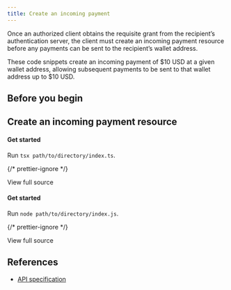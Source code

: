 ```yaml
---
title: Create an incoming payment
---
```



Once an authorized client obtains the requisite grant from the recipient’s authentication server, the client must create an incoming payment resource before any payments can be sent to the recipient’s wallet address.

These code snippets create an incoming payment of $10 USD at a given wallet address, allowing subsequent payments to be sent to that wallet address up to $10 USD.

## Before you begin

<Begin />

## Create an incoming payment resource

<Tabs>
<TabItem label='TypeScript'>
<Ts />

#### Get started

<ChunkedSnippet
  source='https://raw.githubusercontent.com/interledger/open-payments-snippets/main/incoming-payment/incoming-payment-create.ts'
  chunk='1'
/>

<ChunkedSnippet
  source='https://raw.githubusercontent.com/interledger/open-payments-snippets/main/incoming-payment/incoming-payment-create.ts'
  chunk='2'
/>

<ChunkedSnippet
  source='https://raw.githubusercontent.com/interledger/open-payments-snippets/main/incoming-payment/incoming-payment-create.ts'
  chunk='3'
/>

<ChunkedSnippet
  source='https://raw.githubusercontent.com/interledger/open-payments-snippets/main/incoming-payment/incoming-payment-create.ts'
  chunk='4'
/>

Run `tsx path/to/directory/index.ts`.

{/* prettier-ignore */}
<p>
  <LinkOut href='https://github.com/interledger/open-payments-snippets/blob/main/incoming-payment/incoming-payment-create.ts'>View full source</LinkOut>
</p>

</TabItem>
<TabItem label='JavaScript'>
<Js />

#### Get started

<ChunkedSnippet
  source='https://raw.githubusercontent.com/interledger/open-payments-snippets/main/incoming-payment/incoming-payment-create.ts'
  chunk='1'
/>

<ChunkedSnippet
  source='https://raw.githubusercontent.com/interledger/open-payments-snippets/main/incoming-payment/incoming-payment-create.ts'
  chunk='2'
/>

<ChunkedSnippet
  source='https://raw.githubusercontent.com/interledger/open-payments-snippets/main/incoming-payment/incoming-payment-create.ts'
  chunk='3'
/>

<ChunkedSnippet
  source='https://raw.githubusercontent.com/interledger/open-payments-snippets/main/incoming-payment/incoming-payment-create.ts'
  chunk='4'
/>

Run `node path/to/directory/index.js`.

{/* prettier-ignore */}
<p>
  <LinkOut href='https://github.com/interledger/open-payments-snippets/blob/main/incoming-payment/incoming-payment-create.js'>View full source</LinkOut>
</p>

</TabItem>
</Tabs>

## References

- [API specification](/apis/resource-server/operations/create-incoming-payment)
